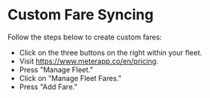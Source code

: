 # Custom Fare Syncing

Follow the steps below to create custom fares:

* Click on the three buttons on the right within your fleet.
* Visit https://www.meterapp.co/en/pricing.
* Press "Manage Fleet."
* Click on "Manage Fleet Fares."
* Press "Add Fare."
